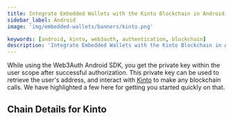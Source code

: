 ```yaml
---
title: Integrate Embedded Wallets with the Kinto Blockchain in Android
sidebar_label: Android
image: 'img/embedded-wallets/banners/kinto.png'

keywords: [android, kinto, web3auth, authentication, blockchain]
description: 'Integrate Embedded Wallets with the Kinto Blockchain in Android | Embedded Wallets'
---
```



While using the Web3Auth Android SDK, you get the private key within the user scope after successful authorization. This private key can be used to retrieve the user's address, and interact with [Kinto](https://ethereum.org/) to make any blockchain calls. We have highlighted a few here for getting you started quickly on that.

## Chain Details for Kinto

<ChainDetailsKinto />

<EVMInteraction />
